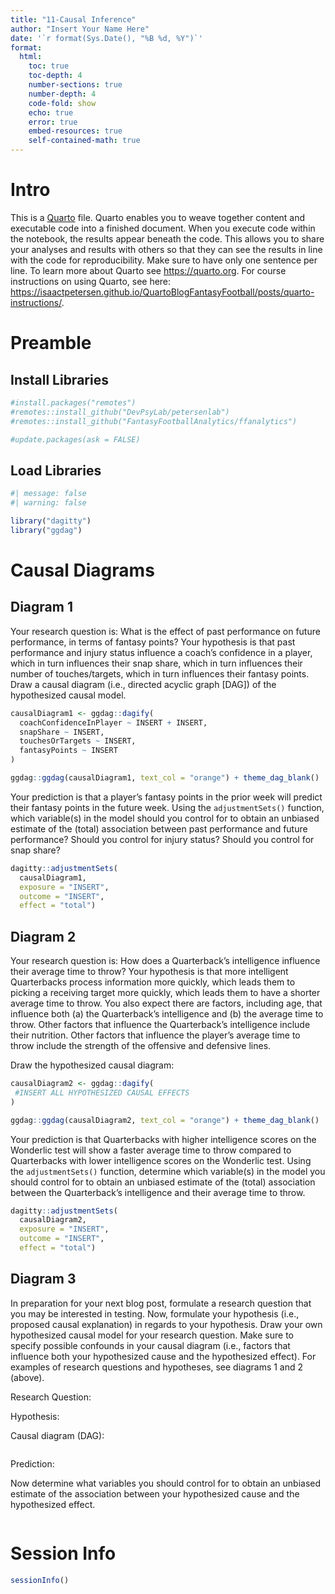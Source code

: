 ```yaml
---
title: "11-Causal Inference"
author: "Insert Your Name Here"
date: '`r format(Sys.Date(), "%B %d, %Y")`'
format:
  html:
    toc: true
    toc-depth: 4
    number-sections: true
    number-depth: 4
    code-fold: show
    echo: true
    error: true
    embed-resources: true
    self-contained-math: true
---
```


# Intro

This is a [Quarto](https://quarto.org) file.
Quarto enables you to weave together content and executable code into a finished document.
When you execute code within the notebook, the results appear beneath the code. 
This allows you to share your analyses and results with others so that they can see the results in line with the code for reproducibility.
Make sure to have only one sentence per line.
To learn more about Quarto see <https://quarto.org>.
For course instructions on using Quarto, see here: <https://isaactpetersen.github.io/QuartoBlogFantasyFootball/posts/quarto-instructions/>.

# Preamble

## Install Libraries

```r
#install.packages("remotes")
#remotes::install_github("DevPsyLab/petersenlab")
#remotes::install_github("FantasyFootballAnalytics/ffanalytics")

#update.packages(ask = FALSE)
```

## Load Libraries

```r
#| message: false
#| warning: false

library("dagitty")
library("ggdag")
```

# Causal Diagrams

## Diagram 1

Your research question is: What is the effect of past performance on future performance, in terms of fantasy points?
Your hypothesis is that past performance and injury status influence a coach's confidence in a player, which in turn influences their snap share, which in turn influences their number of touches/targets, which in turn influences their fantasy points.
Draw a causal diagram (i.e., directed acyclic graph [DAG]) of the hypothesized causal model.

```r
causalDiagram1 <- ggdag::dagify(
  coachConfidenceInPlayer ~ INSERT + INSERT,
  snapShare ~ INSERT,
  touchesOrTargets ~ INSERT,
  fantasyPoints ~ INSERT
)

ggdag::ggdag(causalDiagram1, text_col = "orange") + theme_dag_blank()
```

Your prediction is that a player's fantasy points in the prior week will predict their fantasy points in the future week.
Using the `adjustmentSets()` function, which variable(s) in the model should you control for to obtain an unbiased estimate of the (total) association between past performance and future performance?
Should you control for injury status?
Should you control for snap share?

```r
dagitty::adjustmentSets(
  causalDiagram1,
  exposure = "INSERT",
  outcome = "INSERT",
  effect = "total")
```

## Diagram 2

Your research question is: How does a Quarterback's intelligence influence their average time to throw?
Your hypothesis is that more intelligent Quarterbacks process information more quickly, which leads them to picking a receiving target more quickly, which leads them to have a shorter average time to throw.
You also expect there are factors, including age, that influence both (a) the Quarterback's intelligence and (b) the average time to throw.
Other factors that influence the Quarterback's intelligence include their nutrition.
Other factors that influence the player's average time to throw include the strength of the offensive and defensive lines.

Draw the hypothesized causal diagram:

```r
causalDiagram2 <- ggdag::dagify(
 #INSERT ALL HYPOTHESIZED CAUSAL EFFECTS
)

ggdag::ggdag(causalDiagram2, text_col = "orange") + theme_dag_blank()
```

Your prediction is that Quarterbacks with higher intelligence scores on the Wonderlic test will show a faster average time to throw compared to Quarterbacks with lower intelligence scores on the Wonderlic test.
Using the `adjustmentSets()` function, determine which variable(s) in the model you should control for to obtain an unbiased estimate of the (total) association between the Quarterback's intelligence and their average time to throw.

```r
dagitty::adjustmentSets(
  causalDiagram2,
  exposure = "INSERT",
  outcome = "INSERT",
  effect = "total")
```

## Diagram 3

In preparation for your next blog post, formulate a research question that you may be interested in testing.
Now, formulate your hypothesis (i.e., proposed causal explanation) in regards to your hypothesis.
Draw your own hypothesized causal model for your research question.
Make sure to specify possible confounds in your causal diagram (i.e., factors that influence both your hypothesized cause and the hypothesized effect).
For examples of research questions and hypotheses, see diagrams 1 and 2 (above).

Research Question:

Hypothesis:

Causal diagram (DAG):

```r

```

Prediction: 

Now determine what variables you should control for to obtain an unbiased estimate of the association between your hypothesized cause and the hypothesized effect.

```r

```

# Session Info

```r
sessionInfo()
```
